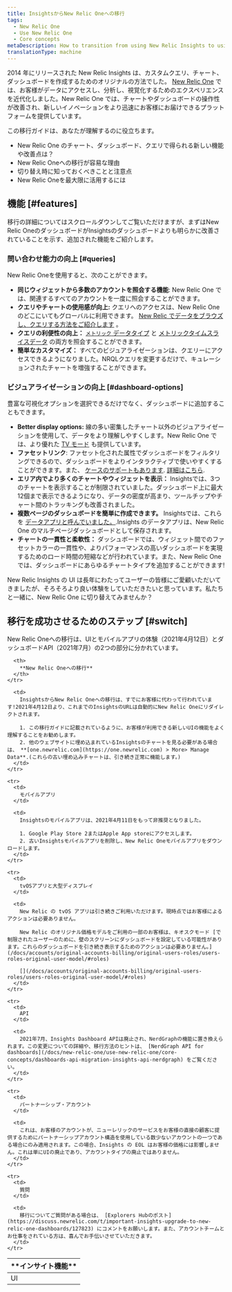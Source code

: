 ```yaml
---
title: InsightsからNew Relic Oneへの移行
tags:
  - New Relic One
  - Use New Relic One
  - Core concepts
metaDescription: How to transition from using New Relic Insights to using New Relic One.
translationType: machine
---
```


2014 年にリリースされた New Relic Insights は、カスタムクエリ、チャート、ダッシュボードを作成するためのオリジナルの方法でした。 [New Relic One](/docs/new-relic-one/use-new-relic-one/get-started/introduction-new-relic-one) では、お客様がデータにアクセスし、分析し、視覚化するためのエクスペリエンスを近代化しました。New Relic One では、チャートやダッシュボードの操作性が改善され、新しいイノベーションをより迅速にお客様にお届けできるプラットフォームを提供しています。

この移行ガイドは、あなたが理解するのに役立ちます。

* New Relic One のチャート、ダッシュボード、クエリで得られる新しい機能や改善点は？
* New Relic Oneへの移行が容易な理由
* 切り替え時に知っておくべきことと注意点
* New Relic Oneを最大限に活用するには

## 機能 [#features]

移行の詳細についてはスクロールダウンしてご覧いただけますが、まずはNew Relic OneのダッシュボードがInsightsのダッシュボードよりも明らかに改善されていることを示す、追加された機能をご紹介します。

### 問い合わせ能力の向上 [#queries]

New Relic Oneを使用すると、次のことができます。

* **同じウィジェットから多数のアカウントを照会する機能**: New Relic One では、関連するすべてのアカウントを一度に照会することができます。
* **クエリやチャートの使用感が向上:** クエリへのアクセスは、New Relic One のどこにいてもグローバルに利用できます。 [New Relic でデータをブラウズし、クエリする方法をご紹介します](/docs/query-your-data/explore-query-data/get-started/introduction-querying-new-relic-data/) 。
* **クエリの利便性の向上：** [`メトリック` データタイプ](/docs/data-ingest-apis/get-data-new-relic/metric-api/view-query-you-metric-data) と [メトリックタイムスライスデータ](/docs/query-data/nrql-new-relic-query-language/nrql-query-tutorials/query-metric-timeslice-data-nrql) の両方を照会することができます。
* **簡単なカスタマイズ：** すべてのビジュアライゼーションは、クエリーにアクセスできるようになりました。NRQLクエリを変更するだけで、キュレーションされたチャートを増強することができます。

### ビジュアライゼーションの向上 [#dashboard-options]

豊富な可視化オプションを選択できるだけでなく、ダッシュボードに追加することもできます。

* **Better display options:** 線の多い密集したチャート以外のビジュアライゼーションを使用して、データをより理解しやすくします。New Relic One では、より優れた [TV モード](/docs/query-your-data/explore-query-data/dashboards/manage-your-dashboard#dash-visual-tv) も提供しています。
* **ファセットリンク**: ファセット化された属性でダッシュボードをフィルタリングできるので、ダッシュボードをよりインタラクティブで使いやすくすることができます。また、 [ケースのサポートもあります](/docs/query-your-data/explore-query-data/dashboards/filter-new-relic-one-dashboards-facets/#facet-linking-cases). [詳細はこちら](/docs/query-your-data/explore-query-data/dashboards/filter-new-relic-one-dashboards-facets).
* **エリア内でより多くのチャートやウィジェットを表示：** Insightsでは、3つのチャートを表示することが制限されていました。ダッシュボード上に最大12個まで表示できるようになり、データの密度が高まり、ツールチップやチャート間のトラッキングも改善されました。
* **複数ページのダッシュボードを簡単に作成できます。** Insightsでは、これらを [データアプリと呼んでいました。](/docs/dashboards/new-relic-one-dashboards/manage-your-dashboard/create-dashboards-have-multiple-pages).Insights のデータアプリは、New Relic One のマルチページダッシュボードとして保存されます。
* **チャートの一貫性と柔軟性：** ダッシュボードでは、ウィジェット間でのファセットカラーの一貫性や、よりパフォーマンスの高いダッシュボードを実現するためのロード時間の短縮などが行われています。また、New Relic Oneでは、ダッシュボードにあらゆるチャートタイプを追加することができます!

New Relic Insights の UI は長年にわたってユーザーの皆様にご愛顧いただいてきましたが、そろそろより良い体験をしていただきたいと思っています。私たちと一緒に、New Relic One に切り替えてみませんか？

## 移行を成功させるためのステップ [#switch]

New Relic Oneへの移行は、UIとモバイルアプリの体験（2021年4月12日）とダッシュボードAPI（2021年7月）の2つの部分に分かれています。

<table>
  <thead>
    <tr>
      <th style={{ width: "200px" }}>
        **インサイト機能**
      </th>

      <th>
        **New Relic Oneへの移行**
      </th>
    </tr>
  </thead>

  <tbody>
    <tr>
      <td>
        UI
      </td>

      <td>
        InsightsからNew Relic Oneへの移行は、すでにお客様に代わって行われています!2021年4月12日より、これまでのInsightsのURLは自動的にNew Relic Oneにリダイレクトされます。

        1. この移行ガイドに記載されているように、お客様が利用できる新しいUIの機能をよく理解することをお勧めします。
        2. 他のウェブサイトに埋め込まれているInsightsのチャートを見る必要がある場合は、 **[one.newrelic.com](https://one.newrelic.com) > More> Manage Data**.(これらの古い埋め込みチャートは、引き続き正常に機能します。)
      </td>
    </tr>

    <tr>
      <td>
        モバイルアプリ
      </td>

      <td>
        Insightsのモバイルアプリは、2021年4月11日をもって非推奨となりました。

        1. Google Play Store 2またはApple App storeにアクセスします。
        2. 古いInsightsモバイルアプリを削除し、New Relic Oneモバイルアプリをダウンロードします。
      </td>
    </tr>

    <tr>
      <td>
        tvOSアプリと大型ディスプレイ
      </td>

      <td>
        New Relic の tvOS アプリは引き続きご利用いただけます。現時点ではお客様によるアクションは必要ありません。

        New Relic のオリジナル価格モデルをご利用の一部のお客様は、キオスクモード [で制限されたユーザーのために、壁のスクリーンにダッシュボードを設定している可能性があります。これらのダッシュボードを引き続き表示するためのアクションは必要ありません。](/docs/accounts/original-accounts-billing/original-users-roles/users-roles-original-user-model/#roles)

        [](/docs/accounts/original-accounts-billing/original-users-roles/users-roles-original-user-model/#roles)
      </td>
    </tr>

    <tr>
      <td>
        API
      </td>

      <td>
        2021年7月、Insights Dashboard APIは廃止され、NerdGraphの機能に置き換えられます。この変更についての詳細や、移行方法のヒントは、 [NerdGraph API for dashboards](/docs/new-relic-one/use-new-relic-one/core-concepts/dashboards-api-migration-insights-api-nerdgraph) をご覧ください。
      </td>
    </tr>

    <tr>
      <td>
        パートナーシップ・アカウント
      </td>

      <td>
        これは、お客様のアカウントが、ニューレリックのサービスをお客様の直接の顧客に提供するためにパートナーシップアカウント構造を使用している数少ないアカウントの一つである場合にのみ適用されます。この場合、Insights の EOL はお客様の価格には影響しません。これは単にUIの廃止であり、アカウントタイプの廃止ではありません。
      </td>
    </tr>

    <tr>
      <td>
        質問
      </td>

      <td>
        移行についてご質問がある場合は、 [Explorers Hubのポスト](https://discuss.newrelic.com/t/important-insights-upgrade-to-new-relic-one-dashboards/127823) にコメントをお願いします。また、アカウントチームとお仕事をされている方は、喜んでお手伝いさせていただきます。
      </td>
    </tr>
  </tbody>
</table>
